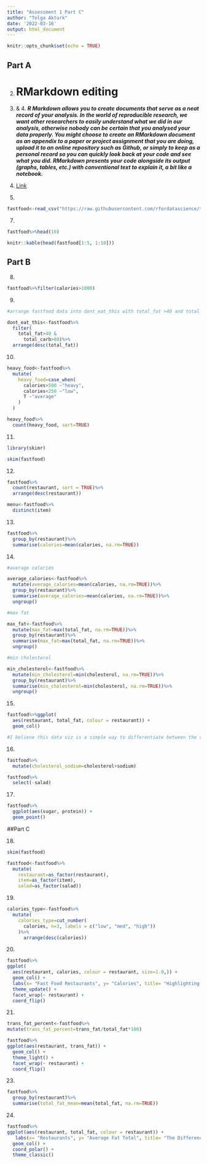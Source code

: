 ```yaml
---
title: "Assessment 1 Part C"
author: "Tolga Akturk"
date: '2022-03-16'
output: html_document
---
```


```r
knitr::opts_chunk$set(echo = TRUE)
```

## Part A

2. 
# RMarkdown editing

3. & 4. 
***R Markdown allows you to create documents that serve as a neat record of your analysis. In the world of reproducible research, we want other researchers to easily understand what we did in our analysis, otherwise nobody can be certain that you analysed your data properly. You might choose to create an RMarkdown document as an appendix to a paper or project assignment that you are doing, upload it to an online repository such as Github, or simply to keep as a personal record so you can quickly look back at your code and see what you did. RMarkdown presents your code alongside its output (graphs, tables, etc.) with conventional text to explain it, a bit like a notebook.***

5. 
[Link](https://rmarkdown.rstudio.com/lesson-8.html)

6. 
```r
fastfood<-read_csv("https://raw.githubusercontent.com/rfordatascience/tidytuesday/master/data/2018/2018-09-04/fastfood_calories.csv")
```

7. 
```r

fastfood%>%head(10)

```

```r

knitr::kable(head(fastfood[1:5, 1:10]))

```


## Part B

8. 
```r

fastfood%>%filter(calories>1000)

```

9. 
```r
#arrange fastfood data into dont_eat_this with total_fat >40 and total_carb >80

dont_eat_this<-fastfood%>%
  filter(
    total_fat>40 &
      total_carb>80)%>%
  arrange(desc(total_fat))

```

10.
```r

heavy_food<-fastfood%>%
  mutate(
    heavy_food=case_when(
      calories>500 ~"heavy",
      calories<250 ~"low",
      T ~"average"
    )
  )

heavy_food%>%
  count(heavy_food, sort=TRUE)

```

11.
```r

library(skimr)

skim(fastfood)

```

12.
```r

fastfood%>%
  count(restaurant, sort = TRUE)%>%
  arrange(desc(restaurant))

menu<-fastfood%>%
  distinct(item)

```

13. 
```r

fastfood%>%
  group_by(restaurant)%>%
  summarise(calories=mean(calories, na.rm=TRUE))

```

14. 
```r

#average calories

average_calories<-fastfood%>%
  mutate(average_calories=mean(calories, na.rm=TRUE))%>%
  group_by(restaurant)%>%
  summarise(average_calories=mean(calories, na.rm=TRUE))%>%
  ungroup()

```

```r

#max fat

max_fat<-fastfood%>%
  mutate(max_fat=max(total_fat, na.rm=TRUE))%>%
  group_by(restaurant)%>%
  summarise(max_fat=max(total_fat, na.rm=TRUE))%>%
  ungroup()

```

```r

#min cholesterol

min_cholesterol<-fastfood%>%
  mutate(min_cholesterol=min(cholesterol, na.rm=TRUE))%>%
  group_by(restaurant)%>%
  summarise(min_cholesterol=min(cholesterol, na.rm=TRUE))%>%
  ungroup()

```


15.
```r

fastfood%>%ggplot(
  aes(restaurant, total_fat, colour = restaurant)) +
  geom_col()

#I believe this data viz is a simple way to differentiate between the various restaurants on the x axis whilst also able to view on the y axis the total_fat of these restaurants. Additionally the impact of colour can help distiguish between the different types of restaurants. 

```

16. 
```r

fastfood%>%
  mutate(cholesterol_sodium=cholesterol+sodium)

fastfood%>%
  select(-salad)

```


17. 
```r

fastfood%>% 
  ggplot(aes(sugar, protein)) + 
  geom_point()

```

##Part C

18. 
```r

skim(fastfood)

fastfood<-fastfood%>%
  mutate(
    restaurant=as_factor(restaurant),
    item=as_factor(item),
    salad=as_factor(salad))

```


19.
```r

calories_type<-fastfood%>%
  mutate(
    calories_type=cut_number(
      calories, n=3, labels = c("low", "med", "high"))
    )%>% 
      arrange(desc(calories))

```

20.
```r

fastfood%>%
ggplot(
  aes(restaurant, calories, colour = restaurant, size=1.0,)) +
  geom_col() +
  labs(x= "Fast Food Restaurants", y= "Calories", title= "Highlighting Calorie Differences...", subtitle = "Question 20") +
  theme_update() +
  facet_wrap(~ restaurant) +
  coord_flip()

```

21.
```r

trans_fat_percent<-fastfood%>%
mutate(trans_fat_percent=trans_fat/total_fat*100)

```

```r

fastfood%>%
ggplot(aes(restaurant, trans_fat)) +
  geom_col() +
  theme_light() +
  facet_wrap(~ restaurant) +
  coord_flip()

```
23.
```r

fastfood%>%
  group_by(restaurant)%>%
  summarise(total_fat_mean=mean(total_fat, na.rm=TRUE))

```

24.
```r

fastfood%>%
ggplot(aes(restaurant, total_fat, colour = restaurant)) +
   labs(x= "Restaurants", y= "Average Fat Total", title= "The Differences Between Fast Food Restaurants and Total Fat Content", subtitle = "Question 24") +
  geom_col() +
  coord_polar() +
  theme_classic()

```
